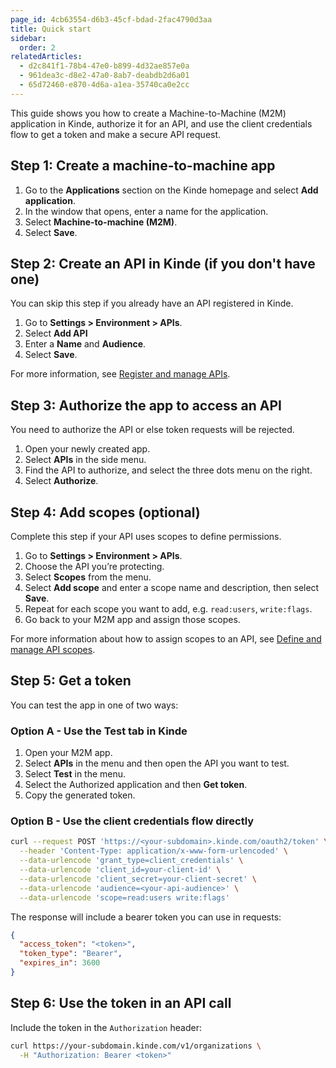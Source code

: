```yaml
---
page_id: 4cb63554-d6b3-45cf-bdad-2fac4790d3aa
title: Quick start
sidebar:
  order: 2
relatedArticles:
  - d2c841f1-78b4-47e0-b899-4d32ae857e0a
  - 961dea3c-d8e2-47a0-8ab7-deabdb2d6a01
  - 65d72460-e870-4d6a-a1ea-35740ca0e2cc
---
```


This guide shows you how to create a Machine-to-Machine (M2M) application in Kinde, authorize it for an API, and use the client credentials flow to get a token and make a secure API request.

## Step 1: Create a machine-to-machine app

1. Go to the **Applications** section on the Kinde homepage and select **Add application**.
2. In the window that opens, enter a name for the application. 
3. Select **Machine-to-machine (M2M)**.
4. Select **Save**.

## Step 2: Create an API in Kinde (if you don't have one)

You can skip this step if you already have an API registered in Kinde.

1. Go to **Settings > Environment > APIs**.
2. Select **Add API**
3. Enter a **Name** and **Audience**.
4. Select **Save**.

For more information, see [Register and manage APIs](/developer-tools/your-apis/register-manage-apis/).

## Step 3: Authorize the app to access an API

You need to authorize the API or else token requests will be rejected.

1. Open your newly created app.
2. Select **APIs** in the side menu.
3. Find the API to authorize, and select the three dots menu on the right.
4. Select **Authorize**.

## Step 4: Add scopes (optional)

Complete this step if your API uses scopes to define permissions.

1. Go to **Settings > Environment > APIs**.
2. Choose the API you’re protecting.
3. Select **Scopes** from the menu.
4. Select **Add scope** and enter a scope name and description, then select **Save**.
5. Repeat for each scope you want to add, e.g. `read:users`, `write:flags`. 
6. Go back to your M2M app and assign those scopes.

For more information about how to assign scopes to an API, see [Define and manage API scopes](/developer-tools/your-apis/api-scopes-m2m-applications/).

## Step 5: Get a token

You can test the app in one of two ways:

### Option A - Use the Test tab in Kinde

1. Open your M2M app.
2. Select **APIs** in the menu and then open the API you want to test.
3. Select **Test** in the menu.
4. Select the Authorized application and then **Get token**.
5. Copy the generated token.

### Option B - Use the client credentials flow directly

```bash
curl --request POST 'https://<your-subdomain>.kinde.com/oauth2/token' \
  --header 'Content-Type: application/x-www-form-urlencoded' \
  --data-urlencode 'grant_type=client_credentials' \
  --data-urlencode 'client_id=your-client-id' \
  --data-urlencode 'client_secret=your-client-secret' \
  --data-urlencode 'audience=<your-api-audience>' \
  --data-urlencode 'scope=read:users write:flags'
```

The response will include a bearer token you can use in requests:

```json
{
  "access_token": "<token>",
  "token_type": "Bearer",
  "expires_in": 3600
}
```

## Step 6: Use the token in an API call

Include the token in the `Authorization` header:

```bash
curl https://your-subdomain.kinde.com/v1/organizations \
  -H "Authorization: Bearer <token>"
```


